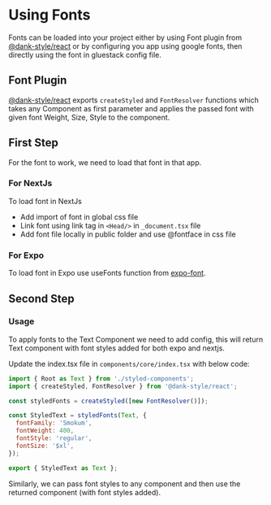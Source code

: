
<Meta title="Overview/Fonts" />

# Using Fonts

Fonts can be loaded into your project either by using Font plugin from [@dank-style/react]("https://dank.style/") or by configuring you app using google fonts, then directly using the font in gluestack config file.

## Font Plugin

[@dank-style/react]("https://dank.style/") exports `createStyled` and `FontResolver` functions which takes any Component as first parameter and applies the passed font with given font Weight, Size, Style to the component.

## First Step

For the font to work, we need to load that font in that app.

### For NextJs

To load font in NextJs

- Add import of font in global css file
- Link font using link tag in `<Head/>` in `_document.tsx` file
- Add font file locally in public folder and use @fontface in css file

### For Expo

To load font in Expo use useFonts function from [expo-font]("https://docs.expo.dev/guides/using-custom-fonts/#using-a-custom-font").

## Second Step

### Usage

To apply fonts to the Text Component we need to add config, this will return Text component with font styles added for both expo and nextjs.

Update the index.tsx file in `components/core/index.tsx` with below code:

```jsx
import { Root as Text } from './styled-components';
import { createStyled, FontResolver } from '@dank-style/react';

const styledFonts = createStyled([new FontResolver()]);

const StyledText = styledFonts(Text, {
  fontFamily: 'Smokum',
  fontWeight: 400,
  fontStyle: 'regular',
  fontSize: '$xl',
});

export { StyledText as Text };
```

Similarly, we can pass font styles to any component and then use the returned component (with font styles added).
